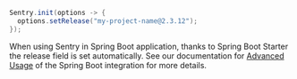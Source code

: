 ```java
Sentry.init(options -> {
  options.setRelease("my-project-name@2.3.12");
});
```

When using Sentry in Spring Boot application, thanks to Spring Boot Starter the release field is set automatically. See our documentation for [Advanced Usage](/platforms/java/guides/spring-boot/advanced-usage/#using-git-commit-id-as-the-release) of the Spring Boot integration for more details.
